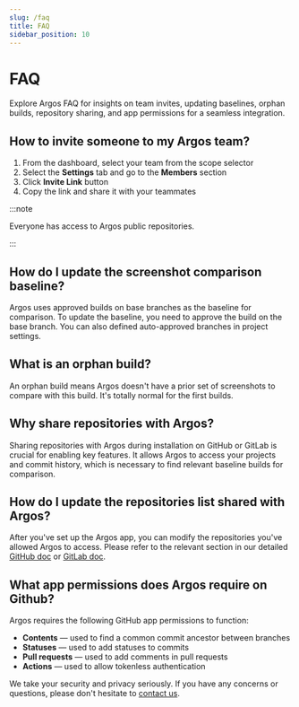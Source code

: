 ```yaml
---
slug: /faq
title: FAQ
sidebar_position: 10
---
```


# FAQ

Explore Argos FAQ for insights on team invites, updating baselines, orphan builds, repository sharing, and app permissions for a seamless integration.

## How to invite someone to my Argos team?

1. From the dashboard, select your team from the scope selector
2. Select the **Settings** tab and go to the **Members** section
3. Click **Invite Link** button
4. Copy the link and share it with your teammates

:::note

Everyone has access to Argos public repositories.

:::

## How do I update the screenshot comparison baseline?

Argos uses approved builds on base branches as the baseline for comparison. To update the baseline, you need to approve the build on the base branch. You can also defined auto-approved branches in project settings.

## What is an orphan build?

An orphan build means Argos doesn't have a prior set of screenshots to compare with this build. It's totally normal for the first builds.

## Why share repositories with Argos?

Sharing repositories with Argos during installation on GitHub or GitLab is crucial for enabling key features. It allows Argos to access your projects and commit history, which is necessary to find relevant baseline builds for comparison.

## How do I update the repositories list shared with Argos?

After you've set up the Argos app, you can modify the repositories you've allowed Argos to access. Please refer to the relevant section in our detailed [GitHub doc](/github) or [GitLab doc](/gitlab).

## What app permissions does Argos require on Github?

Argos requires the following GitHub app permissions to function:

- **Contents** — used to find a common commit ancestor between branches
- **Statuses** — used to add statuses to commits
- **Pull requests** — used to add comments in pull requests
- **Actions** — used to allow tokenless authentication

We take your security and privacy seriously. If you have any concerns or questions, please don't hesitate to [contact us](/contact-us).
